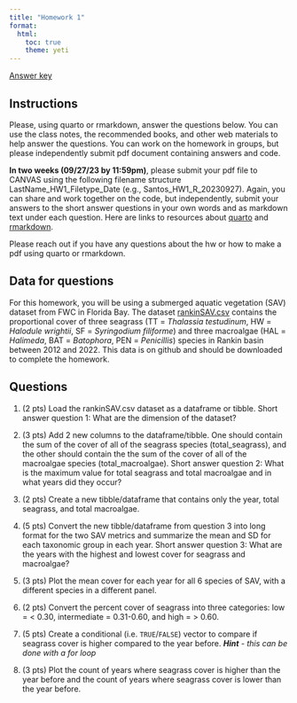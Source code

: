 ```yaml
---
title: "Homework 1"
format: 
  html:
    toc: true
    theme: yeti
---
```

[Answer key](ExSolutions/Key_hw1.html)

## Instructions

Please, using quarto or rmarkdown, answer the questions below. You can use the class notes, the recommended books, and other web materials to help answer the questions. You can work on the homework in groups, but please independently submit pdf document containing answers and code.

**In two weeks (09/27/23 by 11:59pm)**, please submit your pdf file to CANVAS using the following filename structure LastName_HW1_Filetype_Date (e.g., Santos_HW1_R_20230927). Again, you can share and work together on the code, but independently, submit your answers to the short answer questions in your own words and as markdown text under each question. Here are links to resources about [quarto](https://r4ds.hadley.nz/quarto) and [rmarkdown](https://rmarkdown.rstudio.com/lesson-1.html).

Please reach out if you have any questions about the hw or how to make a pdf using quarto or rmarkdown.

## Data for questions

For this homework, you will be using a submerged aquatic vegetation (SAV) dataset from FWC in Florida Bay. The dataset [rankinSAV.csv](https://github.com/BSC6926-B52-Fall2023/workshopScripts/blob/main/data/rankinSAV.csv) contains the proportional cover of three seagrass (TT = *Thalassia testudinum*, HW = *Halodule wrightii*, SF = *Syringodium filiforme*) and three macroalgae (HAL = *Halimeda*, BAT = *Batophora*, PEN = *Penicillis*) species in Rankin basin between 2012 and 2022. This data is on github and should be downloaded to complete the homework.

## Questions

1. (2 pts) Load the rankinSAV.csv dataset as a dataframe or tibble. Short answer question 1: What are the dimension of the dataset?

2. (3 pts) Add 2 new columns to the dataframe/tibble. One should contain the sum of the cover of all of the seagrass species (total_seagrass), and the other should contain the the sum of the cover of all of the macroalgae species (total_macroalgae). Short answer question 2: What is the maximum value for total seagrass and total macroalgae and in what years did they occur?

3. (2 pts) Create a new tibble/dataframe that contains only the year, total seagrass, and total macroalgae.

4. (5 pts) Convert the new tibble/dataframe from question 3 into long format for the two SAV metrics and summarize the mean and SD for each taxonomic group in each year. Short answer question 3: What are the years with the highest and lowest cover for seagrass and macroalgae?

5. (3 pts) Plot the mean cover for each year for all 6 species of SAV, with a different species in a different panel.

6. (2 pts) Convert the percent cover of seagrass into three categories: low = \< 0.30, intermediate = 0.31-0.60, and high = \> 0.60.

7.  (5 pts) Create a conditional (i.e. `TRUE`/`FALSE`) vector to compare if seagrass cover is higher compared to the year before. ***Hint** - this can be done with a for loop*

8.  (3 pts) Plot the count of years where seagrass cover is higher than the year before and the count of years where seagrass cover is lower than the year before.
